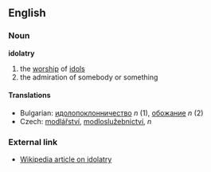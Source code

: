 ==English==

===Noun===
'''idolatry'''

# the [[worship]] of [[idol]]s
# the admiration of somebody or something

====Translations====

*Bulgarian: [[идолопоклонничество]] ''n'' (1), [[обожание]] ''n'' (2)
*Czech: [[modlářství]], [[modloslužebnictví]],   ''n''

===External link===

*[[en:idolatry|Wikipedia article on idolatry]]
